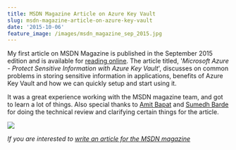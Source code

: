 ```yaml
---
title: MSDN Magazine Article on Azure Key Vault
slug: msdn-magazine-article-on-azure-key-vault
date: '2015-10-06'
feature_image: /images/msdn_magazine_sep_2015.jpg
---
```

My first article on MSDN Magazine is published in the September 2015 edition and is available for [reading online](https://msdn.microsoft.com/magazine/mt422585). The article titled, '_Microsoft Azure - Protect Sensitive Information with Azure Key Vault_', discusses on common problems in storing sensitive information in applications, benefits of Azure Key Vault and how we can quickly setup and start using it.

It was a great experience working with the MSDN magazine team, and got to learn a lot of things. Also special thanks to [Amit Bapat](https://twitter.com/amitbapat) and [Sumedh Barde](https://twitter.com/sumedhbarde) for doing the technical review and clarifying certain things for the article.

![](/images/msdn_magazine_sep_2015.jpg)

_If you are interested to [write an article for the MSDN magazine](http://blogs.msdn.com/b/msdnmagazine/archive/2009/12/24/9940803.aspx)_
